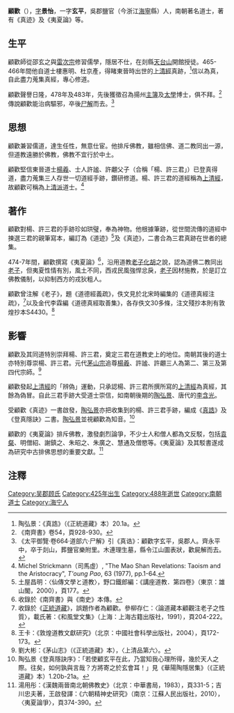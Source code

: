 {{Infobox person
|name        = 顧歡
|image       = 
|image_size  = 
|caption     = 
|birth_date  = 約425年
|birth_place = [[南朝宋|南朝宋]]
|death_date  = 約488年
|death_place = [[南朝齊|南朝齊]]
|occupation  = 南朝道士
}}

'''顧歡'''（{{bd|425年？||488年？||catIdx=G顧}}），[[表字|字]]'''景怡'''，一字'''玄平'''，吳郡鹽官（今浙江[[海寧|海寧]]縣）人，南朝著名道士，著有《真迹》及《夷夏論》等。

==生平==
顧歡師從邵玄之與[[雷次宗|雷次宗]]修習儒學，隱居不仕，在剡縣[[天台山_(浙江)|天台山]]開館授徒。465-466年間他自道士樓惠明、杜京產，得睹東晉時出世的[[上清經|上清經]]真跡，<ref>陶弘景：《真誥》（《正統道藏》本）20.1a。</ref>信以為真，自此盡力蒐集真經，專心修道。

顧歡聲譽日隆，478年及483年，先後獲徵召為揚州[[主簿|主簿]]及[[太學|太學]]博士，俱不拜。<ref>《南齊書》卷54，頁928-930。</ref>傳說顧歡能治病驅邪，卒後[[尸解|尸解]]而去。<ref>《太平御覽·卷664·道部六·尸解》引《真诰》：顧歡字玄平，吳郡人。齊永平中，卒于剡山，葬鹽官樂附里。木連理生墓，縣令江山圖表狀，歡屍解而去。</ref>

==思想==
顧歡兼習儒道，達生任性，無意仕宦。他排斥佛教，雖相信佛、道二教同出一源，但道教遠勝於佛教，佛教不宜行於中土。

顧歡堅信東晉道士[[楊羲|楊羲]]、士人許謐、許翽父子（合稱「楊、許三君」）已登真得道，盡力蒐集三人存世一切道經手跡，鑽研修道。楊、許三君的道經稱為[[上清經|上清經]]，故顧歡可稱為[[上清派|上清派]]道士。<ref>Michel Strickmann（司馬虛）, "The Mao Shan Revelations: Taoism and the Aristocracy", ''T'oung Pao'', 63 (1977), pp.1-64. </ref>

==著作==
顧歡對楊、許三君的手跡珍如珙璧，奉為神物。他根據筆跡，從世間流傳的道經中揀選三君的親筆寫本，編訂為《道迹》<ref>土屋昌明：〈仙傳文學と道教〉，野口鐵郎編：《講座道教．第四卷》（東京：雄山閣，2000），頁177。</ref>及《真迹》，二書合為三君真跡在世者的總集。

474-7年間，顧歡撰寫《夷夏論》<ref>收錄於《南齊書》與《南史》本傳。</ref>，沿用道教[[老子化胡|老子化胡]]之說，認為道佛二教同出[[老子|老子]]，但夷夏性情有別，風土不同，西戎民風強悍忿戾，[[老子|老子]]因材施教，於是訂立佛教儀制，以抑制西方的戎狄粗人。

顧歡曾注解《老子》，題《道德經義疏》，佚文見於北宋時編集的《道德真經注疏》，<ref>收錄於《[[正統道藏|正統道藏]]》，誤題作者為顧歡。參柳存仁：〈論道藏本顧觀注老子之性質〉，載氏著：《和風堂文集》（上海：上海古籍出版社，1991），頁204-222。</ref>以及金代李霖編《道德真經取善集》，各存佚文30多條，注文殘抄本則有敦煌抄本S4430。<ref>王卡：《敦煌道教文獻研究》（北京：中國社會科學出版社，2004），頁172-173。</ref>

==影響==
顧歡及其同道特別崇拜楊、許三君，奠定三君在道教史上的地位。南朝其後的道士亦特別尊崇楊、許三君。元代[[茅山宗|茅山宗]]追尊[[楊羲|楊羲]]、許謐、許翽三人為第二、第三及第四代宗師。<ref>劉大彬：《茅山志》（《正統道藏》本），〈上清品第六〉。</ref>

顧歡發起[[上清經|上清經]]的「辨偽」運動，只承認楊、許三君所撰所寫的[[上清經|上清經]]為真經，其餘為偽冒。自此三君手跡大受道士崇信，如南朝後期的[[陶弘景|陶弘景]]、唐代的[[李含光|李含光]]。

受顧歡《真迹》一書啟發，[[陶弘景|陶弘景]]亦把收集到的楊、許三君手跡，編成《[[真誥|真誥]]》及《登真隱訣》二書。[[陶弘景|陶弘景]]並視顧歡為知音。<ref>陶弘景《登真隱訣序》：「若使顧玄平在此，乃當知我心理所得，幾於天人之際。往矣，如何孰與言哉？方將寄之於玄會耳！」見《華陽陶隱居集》（《正統道藏》本）1.20b-21a。</ref>

顧歡的《夷夏論》排斥佛教，激發劇烈論爭，不少士人和僧人都為文反駁，包括[[袁粲|袁粲]]、明僧紹、謝鎮之、朱昭之、朱廣之、慧通及僧愍等。《夷夏論》及其駁書遂成為研究中古排佛思想的重要文獻。<ref>湯用彤：《漢魏兩晉南北朝佛教史》（北京：中華書局，1983），頁331-5；吉川忠夫著，王啟發譯：《六朝精神史研究》（南京：江蘇人民出版社，2010），〈夷夏論爭〉，頁374-390。</ref>

==注釋==
{{wikisource|夷夏論}}
{{reflist|2}}

[[Category:吴郡顾氏|Category:吴郡顾氏]]
[[Category:425年出生|Category:425年出生]]
[[Category:488年逝世|Category:488年逝世]]
[[Category:南朝道士|Category:南朝道士]]
[[Category:海宁人|Category:海宁人]]